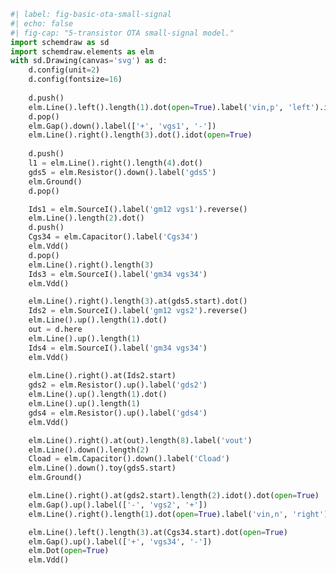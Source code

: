```python
#| label: fig-basic-ota-small-signal
#| echo: false
#| fig-cap: "5-transistor OTA small-signal model."
import schemdraw as sd
import schemdraw.elements as elm
with sd.Drawing(canvas='svg') as d:
    d.config(unit=2)
    d.config(fontsize=16)
    
    d.push()
    elm.Line().left().length(1).dot(open=True).label('vin,p', 'left').idot(open=True)
    d.pop()
    elm.Gap().down().label(['+', 'vgs1', '-'])
    elm.Line().right().length(3).dot().idot(open=True)
    
    d.push()
    l1 = elm.Line().right().length(4).dot()
    gds5 = elm.Resistor().down().label('gds5')
    elm.Ground()
    d.pop()

    Ids1 = elm.SourceI().label('gm12 vgs1').reverse()
    elm.Line().length(2).dot()
    d.push()
    Cgs34 = elm.Capacitor().label('Cgs34')
    elm.Vdd()
    d.pop()
    elm.Line().right().length(3)
    Ids3 = elm.SourceI().label('gm34 vgs34')
    elm.Vdd()

    elm.Line().right().length(3).at(gds5.start).dot()
    Ids2 = elm.SourceI().label('gm12 vgs2').reverse()
    elm.Line().up().length(1).dot()
    out = d.here
    elm.Line().up().length(1)
    Ids4 = elm.SourceI().label('gm34 vgs34')
    elm.Vdd()
    
    elm.Line().right().at(Ids2.start)
    gds2 = elm.Resistor().up().label('gds2')
    elm.Line().up().length(1).dot()
    elm.Line().up().length(1)
    gds4 = elm.Resistor().up().label('gds4')
    elm.Vdd()

    elm.Line().right().at(out).length(8).label('vout')
    elm.Line().down().length(2)
    Cload = elm.Capacitor().down().label('Cload')
    elm.Line().down().toy(gds5.start)
    elm.Ground()

    elm.Line().right().at(gds2.start).length(2).idot().dot(open=True)
    elm.Gap().up().label(['-', 'vgs2', '+'])
    elm.Line().right().length(1).dot(open=True).label('vin,n', 'right').idot(open=True)

    elm.Line().left().length(3).at(Cgs34.start).dot(open=True)
    elm.Gap().up().label(['+', 'vgs34', '-'])
    elm.Dot(open=True)
    elm.Vdd()
```